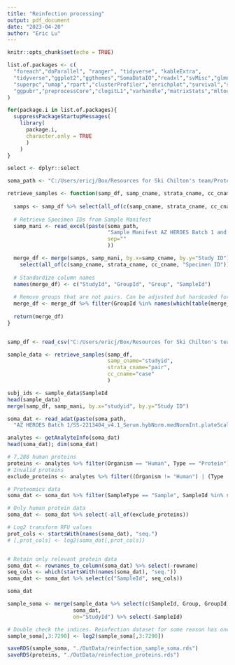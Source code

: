 ```yaml
---
title: "Reinfection processing"
output: pdf_document
date: "2023-04-20"
author: "Eric Lu"
---
```


```r
knitr::opts_chunk$set(echo = TRUE)

list.of.packages <- c(
  "foreach","doParallel", "ranger", "tidyverse", "kableExtra",
  "tidyverse","ggplot2","ggthemes","SomaDataIO","readxl","svMisc","glmnet","MASS",
  "superpc","umap","rpart","clusterProfiler","enrichplot","survival","sva","caret",
  "ggpubr","preprocessCore","clogitL1","varhandle","matrixStats","mltools","lme4","lmerTest"
)

for(package.i in list.of.packages){
  suppressPackageStartupMessages(
    library(
      package.i,
      character.only = TRUE
      )
    )
}

select <- dplyr::select

soma_path <- "C:/Users/ericj/Box/Resources for Ski Chilton's team/Proteomics Data from SOMAScan/"
```

```r
retrieve_samples <- function(samp_df, samp_cname, strata_cname, cc_cname){
  
  samps <- samp_df %>% select(all_of(c(samp_cname, strata_cname, cc_cname)))
  
  # Retrieve Specimen IDs from Sample Manifest
  samp_mani <- read_excel(paste(soma_path,
                                "Sample Manifest AZ HEROES Batch 1 and 2.xlsx",
                                sep=""
                                ))

  merge_df <- merge(samps, samp_mani, by.x=samp_cname, by.y="Study ID") %>%
    select(all_of(c(samp_cname, strata_cname, cc_cname, "Specimen ID")))
  
  # Standardize column names
  names(merge_df) <- c("StudyId", "GroupId", "Group", "SampleId")
  
  # Remove groups that are not pairs. Can be adjusted but hardcoded for now
  merge_df <- merge_df %>% filter(GroupId %in% names(which(table(merge_df$GroupId) == 2)))
  
  return(merge_df)
}


samp_df <- read_csv("C:/Users/ericj/Box/Resources for Ski Chilton's team/Proteomics & Reinfection/Reinfection_Proteomic_MatchUpdate_2023-04-19.csv")

sample_data <- retrieve_samples(samp_df,
                                samp_cname="studyid",
                                strata_cname="pair",
                                cc_cname="case"
                                )

subj_ids <- sample_data$SampleId
head(sample_data)
merge(samp_df, samp_mani, by.x="studyid", by.y="Study ID")

soma_dat <- read_adat(paste(soma_path,
  "AZ HEROES Batch 1/SS-2213404_v4.1_Serum.hybNorm.medNormInt.plateScale.calibration.anmlQC.qcCheck.anmlSMP.adat", sep=""))

analytes <- getAnalyteInfo(soma_dat)
head(soma_dat); dim(soma_dat)
```

```r
# 7,288 human proteins
proteins <- analytes %>% filter(Organism == "Human", Type == "Protein")  
# Invalid proteins
exclude_proteins <- analytes %>% filter((Organism != "Human") | (Type != "Protein")) %>% pull(AptName)

# Proteomics data
soma_dat <- soma_dat %>% filter(SampleType == "Sample", SampleId %in% subj_ids)

# Only human protein data
soma_dat <- soma_dat %>% select(-all_of(exclude_proteins))

# Log2 transform RFU values
prot_cols <- startsWith(names(soma_dat), "seq.")
# [,prot_cols] <- log2(soma_dat[,prot_cols])


# Retain only relevant protein data
soma_dat <- rownames_to_column(soma_dat) %>% select(-rowname)
seq_cols <- which(startsWith(names(soma_dat), "seq."))
soma_dat <- soma_dat %>% select(c("SampleId", seq_cols))

soma_dat
```

```r
sample_soma <- merge(sample_data %>% select(c(SampleId, Group, GroupId)),
                     soma_dat,
                     on="StudyId") %>% select(-SampleId)

# Double check the indices. Reinfection dataset for some reason has one less protein and may start at a different index.
sample_soma[,3:7290] <- log2(sample_soma[,3:7290])

saveRDS(sample_soma, "./OutData/reinfection_sample_soma.rds")
saveRDS(proteins, "./OutData/reinfection_proteins.rds")
```


